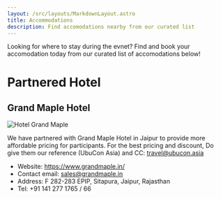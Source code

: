 ```yaml
---
layout: /src/layouts/MarkdownLayout.astro
title: Accommodations
description: Find accomodations nearby from our curated list
---
```



Looking for where to stay during the evnet? Find and book your accomodation today from our curated list of accomodations below!

# Partnered Hotel

## Grand Maple Hotel

<Image src={Image} alt="Hotel Grand Maple" />

We have partnered with Grand Maple Hotel in Jaipur to provide more affordable pricing for participants. 
For the best pricing and discount, Do give them our reference (UbuCon Asia) and CC: travel@ubucon.asia

- Website: https://www.grandmaple.in/
- Contact email: sales@grandmaple.in
- Address: F 282-283 EPIP, Sitapura, Jaipur, Rajasthan
- Tel: +91 141 277 1765 / 66